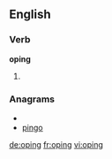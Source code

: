 ==English==

===Verb===
'''oping'''

# {{present participle of|[[ope]]}}

===Anagrams===
* {{alphagram|ginop}}
* [[pingo#English|pingo]]

[[de:oping]]
[[fr:oping]]
[[vi:oping]]